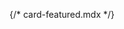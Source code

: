 {/* card-featured.mdx */}


<Meta of={comStories} name="Docs"/>

<Title />
<Subtitle />
<Description />


<Primary />

## Properties
<Controls />


<Stories of={comStories} />

### Options to custom:
- Full clone/copy the **Featured Card** component and [customize it in a custom theme](https://docs.varbase.vardot.com/v/10.0.x/developers/theme-development-with-varbase/customize-a-varbase-sdc-component-in-a-custom-theme)
- Minimal copy of parts of the component in a new custom component. Use for targeted selected entity type or bundle, and have the custom changes with styles(`css`) and scripts(`js`), or even with custom props and slots.

#### Example:

```
{% include 'varbase_components:card-featured' with {
  style_size: medium,
  card_border: true,
  padded: true,
  equal_height: true,
  anchor_all: true,
  media_position: 'start',
  gutters_between: 'large',
  columns_xs_size: '',
  columns_sm_size: '04_08',
  columns_md_size: '',
  columns_lg_size: '',
  columns_xl_size: '06_06',
  columns_xxl_size: '',
  card_featured_utility_classes: ['bg-light', 'shadow-lg'],
  card_featured_media_utility_classes: ['bg-secondary'],
  card_featured_content_utility_classes: ['overflow-y-hidden'],
  media: media,
  content: content,
} only %}
```



## Source code
[//]: # (Twig Template source code)
<Source code={templateSource} />
